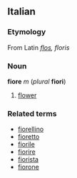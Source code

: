 ==Italian==
===Etymology===
From Latin ''[[flos]], floris''

===Noun===
'''fiore''' ''m'' (''plural'' '''fiori''')

#[[flower]]

===Related terms===
*[[fiorellino]]
*[[fioretto]]
*[[fiorile]]
*[[fiorire]]
*[[fiorista]]
*[[fiorone]]